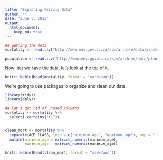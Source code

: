 ```yaml
---
title: "Exploring Grizzly Data"
author: ""
date: "June 5, 2015"
output:
  html_document:
    keep_md: true
---
```




```r
## getting the data
mortality <- read.csv("http://www.env.gov.bc.ca/soe/archive/data/plants-and-animals/2012_Grizzly_Status/Grizzly_bear_mortality_history.csv")

population <- read.csv("http://www.env.gov.bc.ca/soe/archive/data/plants-and-animals/2012_Grizzly_Status/Grizzly_population_estimate_2012.csv")


```


Now that we have the data, let's look at the top of it. 

```r
knitr::kable(head(mortality, format = "markdown"))
```

We're going to use packages to organize and clean our data.

```r
library(tidyr)
library(dplyr)

## let's get rid of unused columns
mortality <- mortality %>% 
  select(-contains("X."))
  

clean_mort <- mortality %>%
  separate(AGE_CLASS, into = c("minimum_age", "maximum_age"), sep = "-", extra = "merge") %>% 
  mutate(minimum_age = extract_numeric(minimum_age),
         maximum_age = extract_numeric(maximum_age))

knitr::kable(head(clean_mort, format = "markdown"))
```



